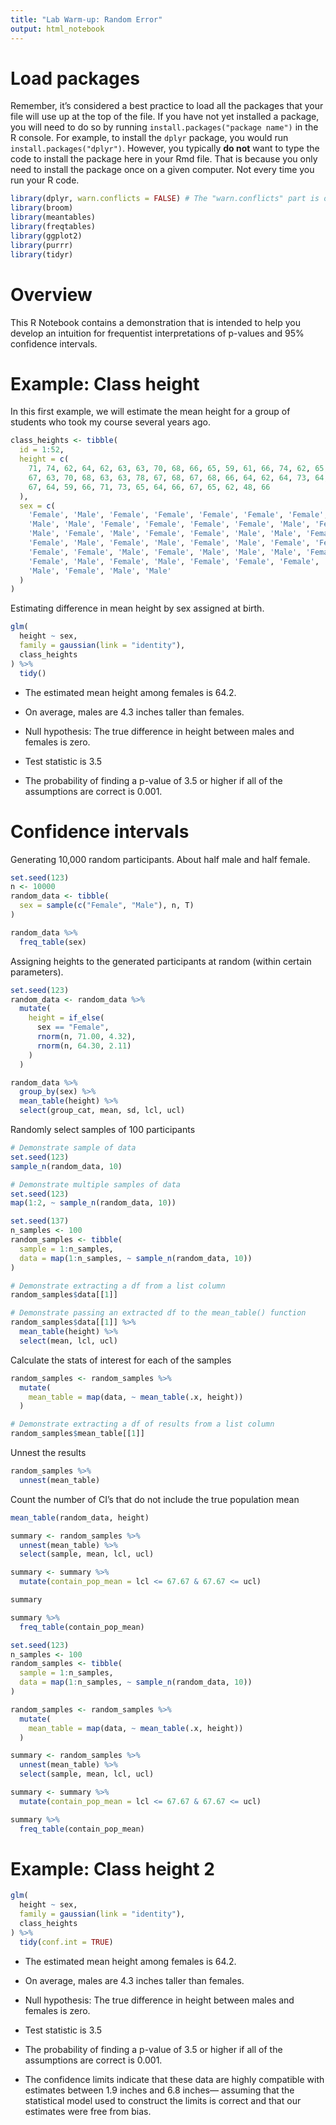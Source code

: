 ```yaml
---
title: "Lab Warm-up: Random Error"
output: html_notebook
---
```


# Load packages

Remember, it's considered a best practice to load all the packages that your file will use up at the top of the file. If you have not yet installed a package, you will need to do so by running `install.packages("package name")` in the R console. For example, to install the `dplyr` package, you would run `install.packages("dplyr")`. However, you typically **do not** want to type the code to install the package here in your Rmd file. That is because you only need to install the package once on a given computer. Not every time you run your R code.

```r
library(dplyr, warn.conflicts = FALSE) # The "warn.conflicts" part is optional
library(broom)
library(meantables)
library(freqtables)
library(ggplot2)
library(purrr)
library(tidyr)
```


# Overview

This R Notebook contains a demonstration that is intended to help you develop an intuition for frequentist interpretations of p-values and 95% confidence intervals.


# Example: Class height

In this first example, we will estimate the mean height for a group of students who took my course several years ago. 

```r
class_heights <- tibble(
  id = 1:52,
  height = c(
    71, 74, 62, 64, 62, 63, 63, 70, 68, 66, 65, 59, 61, 66, 74, 62, 65, 64, 71, 
    67, 63, 70, 68, 63, 63, 78, 67, 68, 67, 68, 66, 64, 62, 64, 73, 64, 65, 76, 
    67, 64, 59, 66, 71, 73, 65, 64, 66, 67, 65, 62, 48, 66
  ),
  sex = c(
    'Female', 'Male', 'Female', 'Female', 'Female', 'Female', 'Female', 'Male', 
    'Male', 'Male', 'Female', 'Female', 'Female', 'Female', 'Male', 'Female', 
    'Male', 'Female', 'Male', 'Female', 'Female', 'Male', 'Male', 'Female', 
    'Female', 'Male', 'Female', 'Male', 'Female', 'Male', 'Female', 'Female', 
    'Female', 'Female', 'Male', 'Female', 'Male', 'Male', 'Male', 'Female', 
    'Female', 'Male', 'Female', 'Male', 'Female', 'Female', 'Female', 'Female', 
    'Male', 'Female', 'Male', 'Male'
  )
)
```

Estimating difference in mean height by sex assigned at birth.

```r
glm(
  height ~ sex,
  family = gaussian(link = "identity"),
  class_heights
) %>% 
  tidy()
```

* The estimated mean height among females is 64.2.

* On average, males are 4.3 inches taller than females. 

* Null hypothesis: The true difference in height between males and females is zero.

* Test statistic is 3.5

* The probability of finding a p-value of 3.5 or higher if all of the assumptions are correct is 0.001.


# Confidence intervals

Generating 10,000 random participants. About half male and half female.

```r
set.seed(123)
n <- 10000
random_data <- tibble(
  sex = sample(c("Female", "Male"), n, T)
)
```

```r
random_data %>% 
  freq_table(sex)
```

Assigning heights to the generated participants at random (within certain parameters).

```r
set.seed(123)
random_data <- random_data %>% 
  mutate(
    height = if_else(
      sex == "Female",
      rnorm(n, 71.00, 4.32),
      rnorm(n, 64.30, 2.11)
    )
  )
```

```r
random_data %>% 
  group_by(sex) %>% 
  mean_table(height) %>% 
  select(group_cat, mean, sd, lcl, ucl)
```

Randomly select samples of 100 participants

```r
# Demonstrate sample of data
set.seed(123)
sample_n(random_data, 10)
```

```r
# Demonstrate multiple samples of data
set.seed(123)
map(1:2, ~ sample_n(random_data, 10))
```

```r
set.seed(137)
n_samples <- 100
random_samples <- tibble(
  sample = 1:n_samples,
  data = map(1:n_samples, ~ sample_n(random_data, 10))
)
```

```r
# Demonstrate extracting a df from a list column
random_samples$data[[1]]
```

```r
# Demonstrate passing an extracted df to the mean_table() function
random_samples$data[[1]] %>% 
  mean_table(height) %>% 
  select(mean, lcl, ucl)
```

Calculate the stats of interest for each of the samples

```r
random_samples <- random_samples %>% 
  mutate(
    mean_table = map(data, ~ mean_table(.x, height))
  )
```

```r
# Demonstrate extracting a df of results from a list column
random_samples$mean_table[[1]]
```
Unnest the results

```r
random_samples %>% 
  unnest(mean_table)
```

Count the number of CI's that do not include the true population mean

```r
mean_table(random_data, height)
```

```r
summary <- random_samples %>% 
  unnest(mean_table) %>% 
  select(sample, mean, lcl, ucl)
```

```r
summary <- summary %>% 
  mutate(contain_pop_mean = lcl <= 67.67 & 67.67 <= ucl)
```

```r
summary
```

```r
summary %>% 
  freq_table(contain_pop_mean)
```


```r
set.seed(123)
n_samples <- 100
random_samples <- tibble(
  sample = 1:n_samples,
  data = map(1:n_samples, ~ sample_n(random_data, 10))
)
```

```r
random_samples <- random_samples %>% 
  mutate(
    mean_table = map(data, ~ mean_table(.x, height))
  )
```

```r
summary <- random_samples %>% 
  unnest(mean_table) %>% 
  select(sample, mean, lcl, ucl)
```

```r
summary <- summary %>% 
  mutate(contain_pop_mean = lcl <= 67.67 & 67.67 <= ucl)
```

```r
summary %>% 
  freq_table(contain_pop_mean)
```


# Example: Class height 2

```r
glm(
  height ~ sex,
  family = gaussian(link = "identity"),
  class_heights
) %>% 
  tidy(conf.int = TRUE)
```

* The estimated mean height among females is 64.2.

* On average, males are 4.3 inches taller than females. 

* Null hypothesis: The true difference in height between males and females is zero.

* Test statistic is 3.5

* The probability of finding a p-value of 3.5 or higher if all of the assumptions are correct is 0.001.

* The confidence limits indicate that these data are highly compatible with estimates between 1.9 inches and 6.8 inches— assuming that the statistical model used to construct the limits is correct and that our estimates were free from bias.

